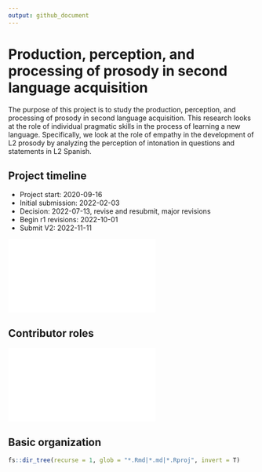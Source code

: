 ```yaml
---
output: github_document
---
```


# Production, perception, and processing of prosody in second language acquisition

The purpose of this project is to study the production, perception, and processing of prosody in second language acquisition. This research looks at the role of individual pragmatic skills in the process of learning a new language. Specifically, we look at the role of empathy in the development of L2 prosody by analyzing the perception of intonation in questions and statements in L2 Spanish.

## Project timeline

- Project start: 2020-09-16
- Initial submission: 2022-02-03
- Decision: 2022-07-13, revise and resubmit, major revisions 
- Begin r1 revisions: 2022-10-01
- Submit V2: 2022-11-11


![](./figs/project_timeline.pdf)

## Contributor roles

![](./figs/project_contributors.pdf)

## Basic organization

```r
fs::dir_tree(recurse = 1, glob = "*.Rmd|*.md|*.Rproj", invert = T)
```
